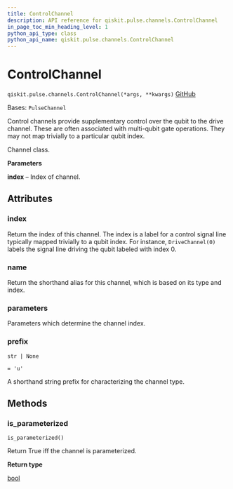 ```yaml
---
title: ControlChannel
description: API reference for qiskit.pulse.channels.ControlChannel
in_page_toc_min_heading_level: 1
python_api_type: class
python_api_name: qiskit.pulse.channels.ControlChannel
---
```


# ControlChannel

<span id="qiskit.pulse.channels.ControlChannel" />

`qiskit.pulse.channels.ControlChannel(*args, **kwargs)` [GitHub](https://github.com/qiskit/qiskit/tree/stable/0.25/qiskit/pulse/channels.py "view source code")

Bases: `PulseChannel`

Control channels provide supplementary control over the qubit to the drive channel. These are often associated with multi-qubit gate operations. They may not map trivially to a particular qubit index.

Channel class.

**Parameters**

**index** – Index of channel.

## Attributes

<span id="qiskit.pulse.channels.ControlChannel.index" />

### index

Return the index of this channel. The index is a label for a control signal line typically mapped trivially to a qubit index. For instance, `DriveChannel(0)` labels the signal line driving the qubit labeled with index 0.

<span id="qiskit.pulse.channels.ControlChannel.name" />

### name

Return the shorthand alias for this channel, which is based on its type and index.

<span id="qiskit.pulse.channels.ControlChannel.parameters" />

### parameters

Parameters which determine the channel index.

<span id="qiskit.pulse.channels.ControlChannel.prefix" />

### prefix

`str | None`

`= 'u'`

A shorthand string prefix for characterizing the channel type.

## Methods

### is\_parameterized

<span id="qiskit.pulse.channels.ControlChannel.is_parameterized" />

`is_parameterized()`

Return True iff the channel is parameterized.

**Return type**

[bool](https://docs.python.org/3/library/functions.html#bool "(in Python v3.12)")

